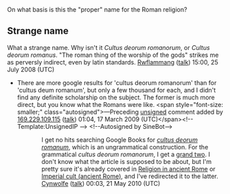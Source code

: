 <article id="16140430" title=Talk:Cultus deorum>
	<talkpage id="16140430" title="Talk:Cultus deorum">
On what basis is this the &quot;proper&quot; name for the Roman religion?

==Strange name==
What a strange name. Why isn't it ''Cultus deorum romanorum'', or ''Cultus deorum romanus''. &quot;The roman thing of the worship of the gods&quot; strikes me as perversly indirect, even by latin standards. [[User:Rwflammang|Rwflammang]] ([[User talk:Rwflammang|talk]]) 15:00, 25 July 2008 (UTC)

*There are more google results for 'cultus deorum romanorum' than for 'cultus deum romanum', but only a few thousand for each, and I didn't find any definite scholarship on the subject. The former is much more direct, but you know what the Romans were like.  &lt;span style=&quot;font-size: smaller;&quot; class=&quot;autosigned&quot;&gt;—Preceding [[Wikipedia:Signatures|unsigned]] comment added by [[Special:Contributions/169.229.109.115|169.229.109.115]] ([[User talk:169.229.109.115|talk]]) 01:04, 17 March 2009 (UTC)&lt;/span&gt;&lt;!-- Template:UnsignedIP --&gt; &lt;!--Autosigned by SineBot--&gt;

::I get no hits searching Google Books for ''[http://books.google.com/books?as_q=&amp;num=10&amp;btnG=Google+Search&amp;as_epq=cultus+deorum+romanorum&amp;as_oq=&amp;as_eq=&amp;as_brr=0&amp;as_pt=ALLTYPES&amp;lr=&amp;as_vt=&amp;as_auth=&amp;as_pub=&amp;as_sub=&amp;as_drrb_is=q&amp;as_minm_is=0&amp;as_miny_is=&amp;as_maxm_is=0&amp;as_maxy_is=&amp;as_isbn=&amp;as_issn= cultus deorum romanum]'', which is an ungrammatical construction. For the grammatical ''cultus deorum romanorum'', I get a [http://books.google.com/books?as_q=&amp;num=10&amp;btnG=Google+Search&amp;as_epq=Cultus+deorum+romanorum&amp;as_oq=&amp;as_eq=&amp;as_brr=0&amp;as_pt=ALLTYPES&amp;lr=&amp;as_vt=&amp;as_auth=&amp;as_pub=&amp;as_sub=&amp;as_drrb_is=q&amp;as_minm_is=0&amp;as_miny_is=&amp;as_maxm_is=0&amp;as_maxy_is=&amp;as_isbn=&amp;as_issn= grand two]. I don't know what the article is supposed to be about, but I'm pretty sure it's already covered in [[Religion in ancient Rome]] or [[Imperial cult (ancient Rome)]], and I've redirected it to the latter. [[User:Cynwolfe|Cynwolfe]] ([[User talk:Cynwolfe|talk]]) 00:03, 21 May 2010 (UTC)
	</talkpage>
</article>